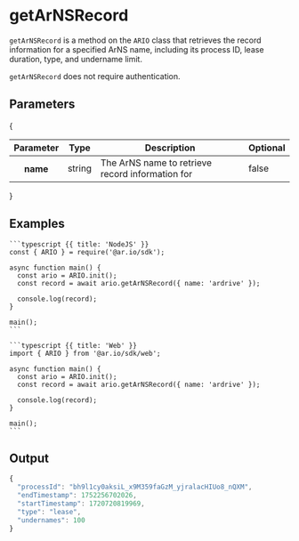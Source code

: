
<HeroPattern />

# getArNSRecord

`getArNSRecord` is a method on the `ARIO` class that retrieves the record information for a specified ArNS name, including its process ID, lease duration, type, and undername limit.

`getArNSRecord` does not require authentication.

## Parameters

{
<div style={{textAlign: "center"}}>
    <table className="inline-table">
    <thead>
    <tr>
        <th>Parameter</th>
        <th>Type</th>
        <th>Description</th>
        <th>Optional</th>
    </tr>
    </thead>
    <tbody>
    <tr>
        <th>name</th>
        <td>string</td>
        <td>The ArNS name to retrieve record information for</td>
        <td>false</td>
    </tr>
    </tbody>
    </table>
</div>
}

## Examples

<CodeGroup title="getArNSRecord">

    ```typescript {{ title: 'NodeJS' }}
    const { ARIO } = require('@ar.io/sdk');

    async function main() {
      const ario = ARIO.init();
      const record = await ario.getArNSRecord({ name: 'ardrive' });

      console.log(record);
    }

    main();
    ```

    ```typescript {{ title: 'Web' }}
    import { ARIO } from '@ar.io/sdk/web';

    async function main() {
      const ario = ARIO.init();
      const record = await ario.getArNSRecord({ name: 'ardrive' });

      console.log(record);
    }

    main();
    ```

</CodeGroup>

## Output

```js
{
  "processId": "bh9l1cy0aksiL_x9M359faGzM_yjralacHIUo8_nQXM",
  "endTimestamp": 1752256702026,
  "startTimestamp": 1720720819969,
  "type": "lease",
  "undernames": 100
}
```
